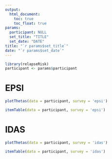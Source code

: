 ```yaml
---
output:
  html_document:
    toc: true
    toc_float: true
params: 
  participant: NULL
  set_title: "TITLE"
  set_date: "DATE"
title: "`r params$set_title`"
date: "`r params$set_date`"
---
```


```r
library(relapseRisk)
participant <- params$participant
```

# EPSI

```r
plotThetas(data = participant, survey = 'epsi')
```

```r
itemTable(data = participant, survey = 'epsi')
```

# IDAS

```r
plotThetas(data = participant, survey = 'idas')
```

```r
itemTable(data = participant, survey = 'idas')
```
